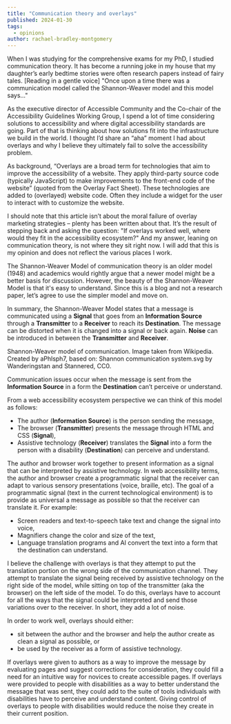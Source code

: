 ```yaml
---
title: "Communication theory and overlays"
published: 2024-01-30
tags:
  - opinions
author: rachael-bradley-montgomery
---
```





When I was studying for the comprehensive exams for my PhD, I studied
<ExternalLink href="https://en.wikipedia.org/wiki/Models_of_communication" inline={true}>communication
theory</ExternalLink>. It has become a running joke in my house that my daughter’s early
bedtime stories were often research papers instead of fairy tales. \[Reading in a
gentle voice\] "Once upon a time there was a communication model called the
Shannon-Weaver model and this model says..."

As the executive director of Accessible Community and the Co-chair of the
<ExternalLink href="https://www.w3.org/WAI/standards-guidelines/wcag/wcag3-intro/" inline={true}>Accessibility
Guidelines Working Group</ExternalLink>, I spend a lot of time considering solutions to
accessibility and where digital accessibility standards are going. Part of that is
thinking about how solutions fit into the infrastructure we build in the world.
I thought I’d share an “aha” moment I had about overlays and why I believe they
ultimately fail to solve the accessibility problem.

As background, “Overlays are a broad term for technologies that aim to improve the
accessibility of a website. They apply third-party source code (typically JavaScript)
to make improvements to the front-end code of the website” (quoted from the
<ExternalLink href="https://overlayfactsheet.com/" inline={true}>Overlay Fact
Sheet</ExternalLink>). These technologies are added to (overlayed) website code.
Often they include a widget for the user to interact with to customize the website.

I should note that this article isn’t about the moral failure of overlay marketing
strategies – plenty has been written about that. It’s the result of stepping back and
asking the question: "If overlays worked well, where would they fit in the accessibility
ecosystem?" And my answer, leaning on communication theory, is not where they sit
right now. I will add that this is my opinion and does not reflect the various places
I work.

The <ExternalLink href="https://en.wikipedia.org/wiki/Models_of_communication#Shannon_and_Weaver" inline={true}>Shannon-Weaver
Model</ExternalLink> of communication theory is an older model (1948) and academics
would rightly argue that a newer model might be a better basis for discussion.
However, the beauty of the Shannon-Weaver Model is that it's easy to understand.
Since this is a blog and not a research paper, let’s agree to use the simpler model
and move on.

In summary, the Shannon-Weaver Model states that a message is communicated using a
**Signal** that goes from an **Information Source** through a **Transmitter** to a
**Receiver** to reach its **Destination**. The message can be distorted when it is
changed into a signal or back again. **Noise** can be introduced in between the
**Transmitter** and **Receiver**.

<ImageFigure src={swModel} class="my-2" imageClass="w-100 bg-white p-3" alt="Information moves from left to right. The Information Source sends a message through a Transmitter. The resulting Signal  goes to a central point and becomes a Received Signal. A Receiver changes the received signal into a message for the Destination. Noise can be introduced between the Signal and the Received Signal.">
  <Fragment slot="caption">
    Shannon-Weaver model of communication. Image taken from
    <ExternalLink href="https://commons.wikimedia.org/w/index.php?curid=125086847">Wikipedia</ExternalLink>.
    Created by <ExternalLink href="https://en.wikipedia.org/wiki/User:aPhlsph7">aPhlsph7</ExternalLink>,
    based on: Shannon communication system.svg by
    <ExternalLink href="https://en.wikipedia.org/wiki/User:Wanderingstan">Wanderingstan</ExternalLink>
    and <ExternalLink href="https://commons.wikimedia.org/wiki/User:Stannered">Stannered</ExternalLink>, CC0.
  </Fragment>
</ImageFigure>

Communication issues occur when the message is sent from the **Information Source**
in a form the **Destination** can’t perceive or understand.

From a web accessibility ecosystem perspective we can think of this model as follows:
* The author (**Information Source**) is the person sending the message,
* The browser (**Transmitter**) presents the message through HTML and CSS (**Signal**),
* Assistive technology (**Receiver**) translates the **Signal** into a form the 
  person with a disability (**Destination**) can perceive and understand.

<ImageFigure src={overlayModel} class="my-2" alt="Information moves from left to right. The Author (Information Source) sends a message through the Browser (Transmitter). Assistive Technology (Receiver) changes the received signal into a message for the Person with a Disability (Destination)." />

The author and browser work together to present information as a signal that can
be interpreted by assistive technology. In web accessibility terms, the author and browser create a programmatic
signal that the receiver can adapt to various sensory presentations (voice, braille,
etc). The goal of a programmatic signal (text in the current technological environment)
is to provide as universal a message as possible so that the receiver can translate it.
For example:
* Screen readers and text-to-speech take text and change the signal into voice,
* Magnifiers change the color and size of the text,
* Language translation programs and AI convert the text into a form that the destination
  can understand.

I believe the challenge with overlays is that they attempt to put the translation portion on the
wrong side of the communication channel. They attempt to translate the signal being
received by assistive technology on the right side of the model, while sitting on
top of the transmitter (aka the browser) on the left side of the model. To do this,
overlays have to account for all the ways that the signal could be interpreted and
send those variations over to the receiver. In short, they add a lot of noise.

In order to work well, overlays should either:
* sit between the author and the browser and help the author create as clean a signal
  as possible, or
* be used by the receiver as a form of assistive technology.

If overlays were given to authors as a way to improve the message by evaluating pages
and suggest corrections for consideration, they could fill a need for an intuitive way
for novices to create accessible pages. If overlays were provided to people with
disabilities as a way to better understand the message that was sent, they could add
to the suite of tools individuals with disabilities have to perceive and understand
content. Giving control of overlays to people with disabilities would reduce the noise
they create in their current position.
